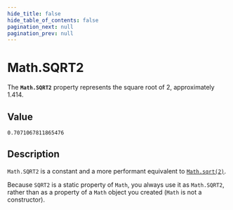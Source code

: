 ```yaml
---
hide_title: false
hide_table_of_contents: false
pagination_next: null
pagination_prev: null
---
```

# Math.SQRT2

The **`Math.SQRT2`** property represents the square root of 2, approximately 1.414.

## Value

`0.7071067811865476`

## Description

`Math.SQRT2` is a constant and a more performant equivalent to [`Math.sqrt(2)`](./sqrt.mdx).

Because `SQRT2` is a static property of `Math`, you always use it as `Math.SQRT2`, rather than as a property of a `Math` object you created (`Math` is not a constructor).
